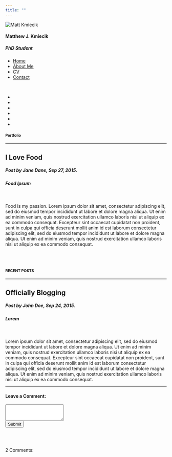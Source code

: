```yaml
---
title: ""
---
```


<div class="container-fluid">
<div class="row content">
<div class="col-sm-3 sidenav">
<img src="images/me.jpg" class="img-rounded" alt="Matt Kmiecik">
<h4>Matthew J. Kmiecik</h4>
<h5>PhD Student</h5>
<ul class="nav nav-pills nav-stacked">
<li class="active"><a href="#section1">Home</a></li>
<li><a href="#section2">About Me</a></li>
<li><a href="#section3">CV</a></li>
<li><a href="#section3">Contact</a></li>
</ul><br>
<ul>
<li><a href="https://www.linkedin.com/in/matt-kmiecik-776603b0/"><i class="fa fa-linkedin fa-fw"></i></a></li>
<li><a href="https://twitter.com/mattkmiecik14"><i class="fa fa-twitter fa-fw"></i></a></li>
<li><a href="https://github.com/mkmiecik14"><i class="fa fa-github fa-fw"></i></a></li>
<li><a href="https://plus.google.com/u/0/+MattKmiecik"><i class="fa fa-google-plus fa-fw"></i></a></li>
<li><a href="https://www.researchgate.net/profile/Matthew_Kmiecik"><i class="ai ai-researchgate ai-fw"></i></a></li>
<li><a href="https://scholar.google.com/citations?user=44bK4o8AAAAJ&hl=en"><i class="ai ai-google-scholar ai-fw"></i></a></li>
</ul>
</div>

<i class="fa fa-google-plus"></i> 

<div class="col-sm-9">
<h4><small>Portfolio</small></h4>
<hr>
<h2>I Love Food</h2>
<h5><span class="glyphicon glyphicon-time"></span> Post by Jane Dane, Sep 27, 2015.</h5>
<h5><span class="label label-danger">Food</span> <span class="label label-primary">Ipsum</span></h5><br>
<p>Food is my passion. Lorem ipsum dolor sit amet, consectetur adipiscing elit, sed do eiusmod tempor incididunt ut labore et dolore magna aliqua. Ut enim ad minim veniam, quis nostrud exercitation ullamco laboris nisi ut aliquip ex ea commodo consequat. Excepteur sint occaecat cupidatat non proident, sunt in culpa qui officia deserunt mollit anim id est laborum consectetur adipiscing elit, sed do eiusmod tempor incididunt ut labore et dolore magna aliqua. Ut enim ad minim veniam, quis nostrud exercitation ullamco laboris nisi ut aliquip ex ea commodo consequat.</p>
<br><br>

<h4><small>RECENT POSTS</small></h4>
<hr>
<h2>Officially Blogging</h2>
<h5><span class="glyphicon glyphicon-time"></span> Post by John Doe, Sep 24, 2015.</h5>
<h5><span class="label label-success">Lorem</span></h5><br>
<p>Lorem ipsum dolor sit amet, consectetur adipiscing elit, sed do eiusmod tempor incididunt ut labore et dolore magna aliqua. Ut enim ad minim veniam, quis nostrud exercitation ullamco laboris nisi ut aliquip ex ea commodo consequat. Excepteur sint occaecat cupidatat non proident, sunt in culpa qui officia deserunt mollit anim id est laborum consectetur adipiscing elit, sed do eiusmod tempor incididunt ut labore et dolore magna aliqua. Ut enim ad minim veniam, quis nostrud exercitation ullamco laboris nisi ut aliquip ex ea commodo consequat.</p>
<hr>

<h4>Leave a Comment:</h4>
<form role="form">
<div class="form-group">
<textarea class="form-control" rows="3" required></textarea>
</div>
<button type="submit" class="btn btn-success">Submit</button>
</form>
<br><br>

<p><span class="badge">2</span> Comments:</p><br>


</div>
</div>
</div>
</div>
</div>
</div>
</div>




